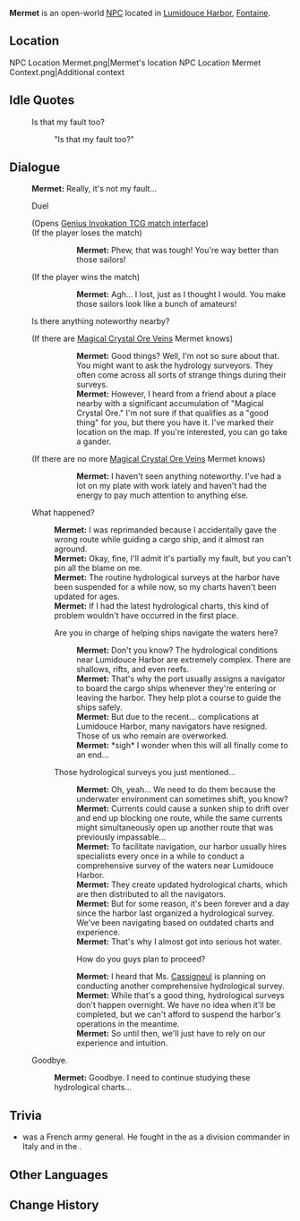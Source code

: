 {{Meta
<!-- Remove this template after adding the missing info -->
|missing_NPC_profile  = yes
}}
{{Character Infobox
|type             = Open-World NPC
|image            = NPC Mermet.png
|realname         = <!-- Optional, if different from in-game name -->
|deceased         = <!-- Past (for deceased prior to events of the game) or free response -->
|region           = Fontaine
|location         = Fontaine
|affiliation      = Lumidouce Harbor
|title            = Navigator
|voiceEN          = 
|voiceCN          = 
|voiceJP          = 
|voiceKR          = 
|dialoguereward   = 
}}
'''Mermet''' is an open-world [[NPC]] located in [[Lumidouce Harbor]], [[Fontaine]].
<!-- Following a certain dialogue branch for the first time gives the player AMOUNT_AS_WORD [[Item]]. -->

==Location==
<gallery>
NPC Location Mermet.png|Mermet's location
NPC Location Mermet Context.png|Additional context
</gallery>
<!--
==Profile==
Detailed story/lore information goes here.
''(To be added.)''

===Appearance===
Keep appearance section short and concise. Limit to 2 paragraphs with 3-4 sentences each.
''(To be added.)''

==Quests and Events==
{{Quests and Events}}
-->
==Idle Quotes==
{{Dialogue Start}}
: {{DIcon|Idle}} Is that my fault too?
:: {{A|VO Mermet 01.ogg}} "Is that my fault too?"
{{Dialogue End}}

==Dialogue==
{{Dialogue Start}}
:'''Mermet:''' Really, it's not my fault...
:{{DIcon|TCG}} Duel
:;(Opens [[Genius Invokation TCG/Stage/Mermet/Harbor Traditions|Genius Invokation TCG match interface]])
:;(If the player loses the match)
:::'''Mermet:''' Phew, that was tough! You're way better than those sailors!
:;(If the player wins the match)
:::'''Mermet:''' Agh... I lost, just as I thought I would. You make those sailors look like a bunch of amateurs!
:{{DIcon|!}} Is there anything noteworthy nearby?
:;(If there are [[Magical Crystal Chunk|Magical Crystal Ore Veins]] Mermet knows)
:::'''Mermet:''' Good things? Well, I'm not so sure about that. You might want to ask the hydrology surveyors. They often come across all sorts of strange things during their surveys.
:::'''Mermet:''' However, I heard from a friend about a place nearby with a significant accumulation of "Magical Crystal Ore." I'm not sure if that qualifies as a "good thing" for you, but there you have it. I've marked their location on the map. If you're interested, you can go take a gander.
::;([[Rich Ore Reserve]]s marked on the map)
:;(If there are no more [[Magical Crystal Chunk|Magical Crystal Ore Veins]] Mermet knows)
:::'''Mermet:''' I haven't seen anything noteworthy. I've had a lot on my plate with work lately and haven't had the energy to pay much attention to anything else.
:{{DIcon}} What happened?
::'''Mermet:''' I was reprimanded because I accidentally gave the wrong route while guiding a cargo ship, and it almost ran aground.
::'''Mermet:''' Okay, fine, I'll admit it's partially my fault, but you can't pin all the blame on me.
::'''Mermet:''' The routine hydrological surveys at the harbor have been suspended for a while now, so my charts haven't been updated for ages.
::'''Mermet:''' If I had the latest hydrological charts, this kind of problem wouldn't have occurred in the first place.
::{{DIcon}} Are you in charge of helping ships navigate the waters here?
:::'''Mermet:''' Don't you know? The hydrological conditions near Lumidouce Harbor are extremely complex. There are shallows, rifts, and even reefs.
:::'''Mermet:''' That's why the port usually assigns a navigator to board the cargo ships whenever they're entering or leaving the harbor. They help plot a course to guide the ships safely.
:::'''Mermet:''' But due to the recent... complications at Lumidouce Harbor, many navigators have resigned. Those of us who remain are overworked.
:::'''Mermet:''' *sigh* I wonder when this will all finally come to an end...
::{{DIcon}} Those hydrological surveys you just mentioned...
:::'''Mermet:''' Oh, yeah... We need to do them because the underwater environment can sometimes shift, you know?
:::'''Mermet:''' Currents could cause a sunken ship to drift over and end up blocking one route, while the same currents might simultaneously open up another route that was previously impassable...
:::'''Mermet:''' To facilitate navigation, our harbor usually hires specialists every once in a while to conduct a comprehensive survey of the waters near Lumidouce Harbor.
:::'''Mermet:''' They create updated hydrological charts, which are then distributed to all the navigators.
:::'''Mermet:''' But for some reason, it's been forever and a day since the harbor last organized a hydrological survey. We've been navigating based on outdated charts and experience.
:::'''Mermet:''' That's why I almost got into serious hot water.
:::{{DIcon}} How do you guys plan to proceed?
:::'''Mermet:''' I heard that Ms. [[Cassigneul]] is planning on conducting another comprehensive hydrological survey.
:::'''Mermet:''' While that's a good thing, hydrological surveys don't happen overnight. We have no idea when it'll be completed, but we can't afford to suspend the harbor's operations in the meantime.
:::'''Mermet:''' So until then, we'll just have to rely on our experience and intuition.
:{{DIcon}} Goodbye.
::'''Mermet:''' Goodbye. I need to continue studying these hydrological charts...
{{Dialogue End}}
<!--
==Event Dialogue==
===Event Name===
{{Dialogue Start}}
:'''Mermet:'''
{{Dialogue End}}
-->
==Trivia==

* {{W|Julien Augustin Joseph Mermet}} was a French army general. He fought in the {{W|Napoleonic Wars}} as a division commander in Italy and in the {{W|Peninsular War}}.

==Other Languages==
{{Other Languages|default_hidden=1
|en      = Mermet
|zhs     = 梅尔梅
|zhs_rm  = Méi'ěrméi
|zht     = 梅爾梅
|zht_rm  = Méi'ěrméi
|ja      = メルメ
|ja_rm   = Merume
|ko      = 메르메
|es      = Mermet
|fr      = Mermet
|ru      = Мермет
|th      = Mermet
|vi      = Mermet
|de      = Mermet
|id      = Mermet
|pt      = Mermet
|tr      = Mermet
|it      = Mermet
}}

==Change History==
{{Change History|4.2}}
<!--
==References==
{{Reflist}}
-->